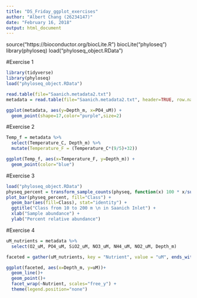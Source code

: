 ```yaml
---
title: "DS_Friday_ggplot_exercises"
author: "Albert Chang (26234147)"
date: "February 16, 2018"
output: html_document
---
```



source("https://bioconductor.org/biocLite.R")
biocLite("phyloseq")
library(phyloseq)
load("phyloseq_object.RData")


#Exercise 1


```r

library(tidyverse)
library(phyloseq)
load("phyloseq_object.RData")

read.table(file="Saanich.metadata2.txt")
metadata = read.table(file="Saanich.metadata2.txt", header=TRUE, row.names=1, sep="\t", na.strings=c("NAN","NA","."))

ggplot(metadata, aes(y=Depth_m, x=PO4_uM)) +
  geom_point(shape=17,color="purple",size=2)
```  

#Exercise 2

```r

Temp_f = metadata %>% 
  select(Temperature_C, Depth_m) %>% 
  mutate(Temperature_F = (Temperature_C*(9/5)+32))

ggplot(Temp_f, aes(x=Temperature_F, y=Depth_m)) +
  geom_point(color="blue")
```

#Exercise 3

```r

load("phyloseq_object.RData")
physeq_percent = transform_sample_counts(physeq, function(x) 100 * x/sum(x))
plot_bar(physeq_percent, fill="Class") +
  geom_bar(aes(fill=Class), stat="identity") +
  ggtitle("Class from 10 to 200 m \n in Saanich Inlet") +
  xlab("Sample abundance") +
  ylab("Percent relative abundance")
```

#Exercise 4

```r

uM_nutrients = metadata %>% 
  select(O2_uM, PO4_uM, SiO2_uM, NO3_uM, NH4_uM, NO2_uM, Depth_m)

faceted = gather(uM_nutrients, key = "Nutrient", value = "uM", ends_with("uM"))

ggplot(faceted, aes(x=Depth_m, y=uM))+
  geom_line()+
  geom_point()+
  facet_wrap(~Nutrient, scales="free_y") +
  theme(legend.position="none")
```